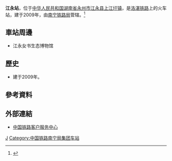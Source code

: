 {{Infobox China railway station
|车站名称 = 江永站
|图片 = 
|图片介绍 = 
|其他名称 =
|车站拼音 = Jiangyong
|英文名称 = Jiangyong Railway Station
|车站代码 = 
|电报码 = JYZ
|拼音码 = JYO
|车站地址 = [[湖南省|湖南省]][[永州市|永州市]][[江永县|江永县]][[上江圩镇|上江圩镇]]
|归属 = [[南宁铁路局|南宁铁路局]]
|车站等级 = [[四等站_(中铁)|四等站]]
|线路 = [[洛湛铁路|洛湛铁路]]
|月台数目 = 
|股道数目 = 
}}
'''江永站'''，位于[[中华人民共和国|中华人民共和国]][[湖南省|湖南省]][[永州市|永州市]][[江永县|江永县]][[上江圩镇|上江圩镇]]，是[[洛湛铁路|洛湛铁路]]上的火车站，建于2009年，由[[南宁铁路局|南宁铁路局]]管辖。<ref>{{Cite web |url=http://search.huochepiao.com/huochezhan/jieshao/3480.htm |title=江永火车站介绍 |access-date=2017-01-14 |archive-date=2017-01-16 |archive-url=https://web.archive.org/web/20170116163925/http://search.huochepiao.com/huochezhan/jieshao/3480.htm |dead-url=no }}</ref>
==車站周邊==
* 江永女书生态博物馆

==歷史==
* 建于2009年。
==參考資料==
{{reflist}}
==外部連結==
* [http://www.12306.cn/mormhweb/ 中国铁路客户服务中心] {{Wayback|url=http://www.12306.cn/mormhweb/ |date=20180205163941 }}
{{China-rail-stub}}
{{洛湛铁路}}
[[Category:永州市铁路车站|J]]
[[Category:中国铁路南宁局集团车站|Category:中国铁路南宁局集团车站]]